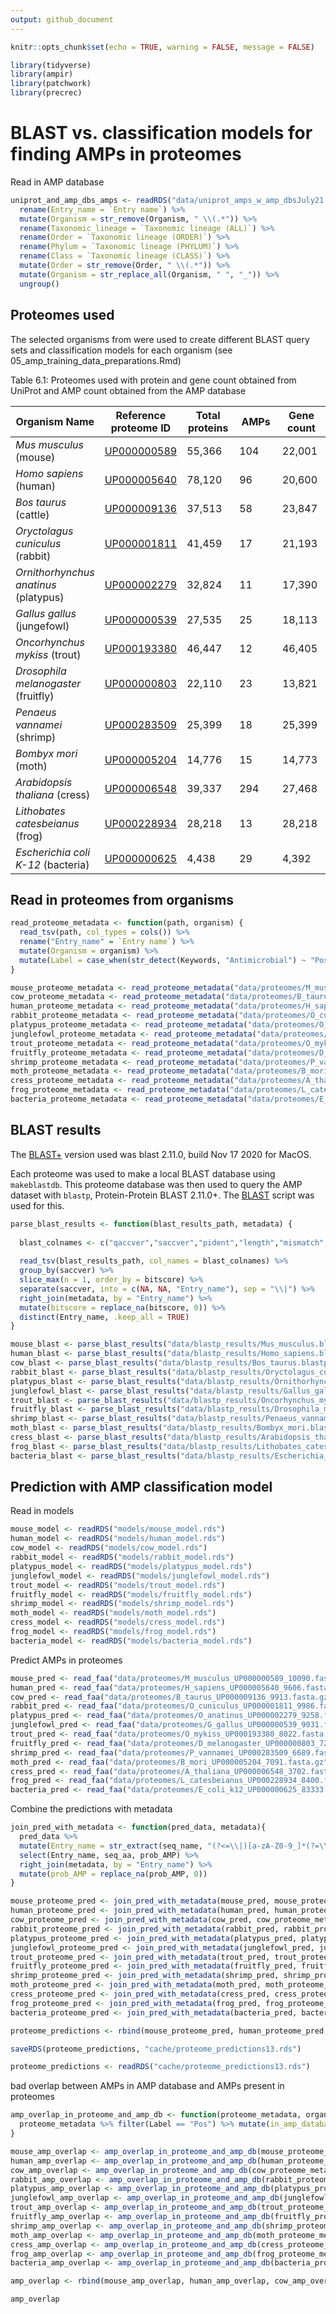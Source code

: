 ```yaml
---
output: github_document
---
```


```r
knitr::opts_chunk$set(echo = TRUE, warning = FALSE, message = FALSE)
```

```r
library(tidyverse)
library(ampir)
library(patchwork)
library(precrec)
```

# BLAST vs. classification models for finding AMPs in proteomes

Read in AMP database 
```r
uniprot_and_amp_dbs_amps <- readRDS("data/uniprot_amps_w_amp_dbsJuly21.rds") %>%
  rename(Entry_name = `Entry name`) %>% 
  mutate(Organism = str_remove(Organism, " \\(.*")) %>% 
  rename(Taxonomic_lineage = `Taxonomic lineage (ALL)`) %>% 
  rename(Order = `Taxonomic lineage (ORDER)`) %>% 
  rename(Phylum = `Taxonomic lineage (PHYLUM)`) %>%
  rename(Class = `Taxonomic lineage (CLASS)`) %>%
  mutate(Order = str_remove(Order, " \\(.*")) %>%
  mutate(Organism = str_replace_all(Organism, " ", "_")) %>%
  ungroup()
```

## Proteomes used

The selected organisms from were used to create different BLAST query sets and classification models for each organism (see 05_amp_training_data_preparations.Rmd)

Table 6.1: Proteomes used with protein and gene count obtained from UniProt and AMP count obtained from the AMP database

| Organism Name | Reference proteome ID | Total proteins | AMPs | Gene count |
| --------------- | --------------- | --------------- | --------------- | --------------- |
| *Mus musculus* (mouse) | [UP000000589](https://www.uniprot.org/proteomes/UP000000589) | 55,366 | 104 | 22,001
| *Homo sapiens* (human) | [UP000005640](https://www.uniprot.org/proteomes/UP000005640) | 78,120 | 96 | 20,600
| *Bos taurus* (cattle) | [UP000009136](https://www.uniprot.org/proteomes/UP000009136) | 37,513 | 58 | 23,847
| *Oryctolagus cuniculus* (rabbit) | [UP000001811](https://www.uniprot.org/proteomes/UP000001811) | 41,459 | 17 | 21,193 |
| *Ornithorhynchus anatinus* (platypus) | [UP000002279](https://www.uniprot.org/proteomes/UP000002279) | 32,824 | 11 | 17,390 |
| *Gallus gallus* (jungefowl) | [UP000000539](https://www.uniprot.org/proteomes/UP000000539) | 27,535 | 25 | 18,113 |
| *Oncorhynchus mykiss* (trout) | [UP000193380](https://www.uniprot.org/proteomes/UP000193380) | 46,447 | 12 | 46,405 |
| *Drosophila melanogaster* (fruitfly) | [UP000000803](https://www.uniprot.org/proteomes/UP000000803) | 22,110 | 23 | 13,821 |
| *Penaeus vannamei* (shrimp) | [UP000283509](https://www.uniprot.org/proteomes/UP000283509) | 25,399 | 18 | 25,399 |
| *Bombyx mori* (moth) | [UP000005204](https://www.uniprot.org/proteomes/UP000005204) | 14,776 | 15 | 14,773 |
| *Arabidopsis thaliana* (cress) | [UP000006548](https://www.uniprot.org/proteomes/UP000006548) | 39,337 | 294 | 27,468 |
| *Lithobates catesbeianus* (frog) | [UP000228934](https://www.uniprot.org/proteomes/UP000228934) | 28,218 | 13 | 28,218 |
| *Escherichia coli K-12* (bacteria) | [UP000000625](https://www.uniprot.org/proteomes/UP000000625) | 4,438 | 29 | 4,392 |

## Read in proteomes from organisms

```r
read_proteome_metadata <- function(path, organism) {
  read_tsv(path, col_types = cols()) %>%
  rename("Entry_name" = `Entry name`) %>%
  mutate(Organism = organism) %>% 
  mutate(Label = case_when(str_detect(Keywords, "Antimicrobial") ~ "Pos", TRUE ~ "Neg"))
}

mouse_proteome_metadata <- read_proteome_metadata("data/proteomes/M_musculus-proteome-UP000000589.tab.gz", "Mus_musculus")
cow_proteome_metadata <- read_proteome_metadata("data/proteomes/B_taurus-proteome-UP000009136.tab.gz", "Bos_taurus")
human_proteome_metadata <- read_proteome_metadata("data/proteomes/H_sapiens-proteome-UP000005640.tab.gz", "Homo_sapiens")
rabbit_proteome_metadata <- read_proteome_metadata("data/proteomes/O_cuniculus-proteome-UP000001811.tab.gz", "Oryctolagus_cuniculus")
platypus_proteome_metadata <- read_proteome_metadata("data/proteomes/O_anatinus-proteome-UP000002279.tab.gz", "Ornithorhynchus_anatinus")
junglefowl_proteome_metadata <- read_proteome_metadata("data/proteomes/G_gallus-proteome-UP000000539.tab.gz", "Gallus_gallus")
trout_proteome_metadata <- read_proteome_metadata("data/proteomes/O_mykiss-proteome-UP000193380.tab.gz", "Oncorhynchus_mykiss")
fruitfly_proteome_metadata <- read_proteome_metadata("data/proteomes/D_melanogaster-proteome-UP000000803.tab.gz", "Drosophila_melanogaster")
shrimp_proteome_metadata <- read_proteome_metadata("data/proteomes/P_vannamei-proteome-UP000283509.tab.gz", "Penaeus_vannamei")
moth_proteome_metadata <- read_proteome_metadata("data/proteomes/B_mori-proteome-UP000005204.tab.gz", "Bombyx_mori")
cress_proteome_metadata <- read_proteome_metadata("data/proteomes/A_thaliana_proteome-UP000006548.tab.gz", "Arabidopsis_thaliana")
frog_proteome_metadata <- read_proteome_metadata("data/proteomes/L_catesbeianus-proteome-UP000228934.tab.gz", "Lithobates_catesbeianus")
bacteria_proteome_metadata <- read_proteome_metadata("data/proteomes/E_coli-proteome-UP000000625.tab.gz", "Escherichia_coli")

```

## BLAST results

The [BLAST+](https://pubmed.ncbi.nlm.nih.gov/20003500/) version used was blast 2.11.0, build Nov 17 2020 for MacOS.

Each proteome was used to make a local BLAST database using `makeblastdb`. This proteome database was then used to query the AMP dataset with `blastp`, Protein-Protein BLAST 2.11.0+. The [BLAST](BLAST.sh) script was used for this.

```r
parse_blast_results <- function(blast_results_path, metadata) {
  
  blast_colnames <- c("qaccver","saccver","pident","length","mismatch","gapopen","qstart","qend","sstart","send","evalue","bitscore")
  
  read_tsv(blast_results_path, col_names = blast_colnames) %>% 
  group_by(saccver) %>% 
  slice_max(n = 1, order_by = bitscore) %>%
  separate(saccver, into = c(NA, NA, "Entry_name"), sep = "\\|") %>%
  right_join(metadata, by = "Entry_name") %>% 
  mutate(bitscore = replace_na(bitscore, 0)) %>%
  distinct(Entry_name, .keep_all = TRUE)
}

mouse_blast <- parse_blast_results("data/blastp_results/Mus_musculus.blastp", mouse_proteome_metadata)
human_blast <- parse_blast_results("data/blastp_results/Homo_sapiens.blastp", human_proteome_metadata)
cow_blast <- parse_blast_results("data/blastp_results/Bos_taurus.blastp", cow_proteome_metadata)
rabbit_blast <- parse_blast_results("data/blastp_results/Oryctolagus_cuniculus.blastp", rabbit_proteome_metadata)
platypus_blast <- parse_blast_results("data/blastp_results/Ornithorhynchus_anatinus.blastp", platypus_proteome_metadata)
junglefowl_blast <- parse_blast_results("data/blastp_results/Gallus_gallus.blastp", junglefowl_proteome_metadata)
trout_blast <- parse_blast_results("data/blastp_results/Oncorhynchus_mykiss.blastp", trout_proteome_metadata)
fruitfly_blast <- parse_blast_results("data/blastp_results/Drosophila_melanogaster.blastp", fruitfly_proteome_metadata)
shrimp_blast <- parse_blast_results("data/blastp_results/Penaeus_vannamei.blastp", shrimp_proteome_metadata)
moth_blast <- parse_blast_results("data/blastp_results/Bombyx_mori.blastp", moth_proteome_metadata)
cress_blast <- parse_blast_results("data/blastp_results/Arabidopsis_thaliana.blastp", cress_proteome_metadata)
frog_blast <- parse_blast_results("data/blastp_results/Lithobates_catesbeianus.blastp", frog_proteome_metadata)
bacteria_blast <- parse_blast_results("data/blastp_results/Escherichia_coli.blastp", bacteria_proteome_metadata)
```

## Prediction with AMP classification model  

Read in models
```r
mouse_model <- readRDS("models/mouse_model.rds")
human_model <- readRDS("models/human_model.rds")
cow_model <- readRDS("models/cow_model.rds")
rabbit_model <- readRDS("models/rabbit_model.rds")
platypus_model <- readRDS("models/platypus_model.rds")
junglefowl_model <- readRDS("models/junglefowl_model.rds")
trout_model <- readRDS("models/trout_model.rds")
fruitfly_model <- readRDS("models/fruitfly_model.rds")
shrimp_model <- readRDS("models/shrimp_model.rds")
moth_model <- readRDS("models/moth_model.rds")
cress_model <- readRDS("models/cress_model.rds")
frog_model <- readRDS("models/frog_model.rds")
bacteria_model <- readRDS("models/bacteria_model.rds")
```

Predict AMPs in proteomes 
```r
mouse_pred <- read_faa("data/proteomes/M_musculus_UP000000589_10090.fasta.gz") %>% predict_amps(n_cores = 3, model = mouse_model)
human_pred <- read_faa("data/proteomes/H_sapiens_UP000005640_9606.fasta.gz") %>% predict_amps(n_cores = 4, model = human_model)
cow_pred <- read_faa("data/proteomes/B_taurus_UP000009136_9913.fasta.gz") %>% predict_amps(n_cores = 4, model = cow_model)
rabbit_pred <- read_faa("data/proteomes/O_cuniculus_UP000001811_9986.fasta.gz") %>% predict_amps(n_cores = 4, model = rabbit_model)
platypus_pred <- read_faa("data/proteomes/O_anatinus_UP000002279_9258.fasta.gz") %>% predict_amps(n_cores = 4, model = platypus_model)
junglefowl_pred <- read_faa("data/proteomes/G_gallus_UP000000539_9031.fasta.gz") %>% predict_amps(n_cores = 4, model = junglefowl_model)
trout_pred <- read_faa("data/proteomes/O_mykiss_UP000193380_8022.fasta.gz") %>% predict_amps(n_cores = 4, model = trout_model)
fruitfly_pred <- read_faa("data/proteomes/D_melanogaster_UP000000803_7227.fasta.gz") %>% predict_amps(n_cores = 4, model = fruitfly_model)
shrimp_pred <- read_faa("data/proteomes/P_vannamei_UP000283509_6689.fasta.gz") %>% predict_amps(n_cores = 4, model = shrimp_model)
moth_pred <- read_faa("data/proteomes/B_mori_UP000005204_7091.fasta.gz") %>% predict_amps(n_cores = 4, model = moth_model)
cress_pred <- read_faa("data/proteomes/A_thaliana_UP000006548_3702.fasta.gz") %>% predict_amps(n_cores = 4, model = cress_model)
frog_pred <- read_faa("data/proteomes/L_catesbeianus_UP000228934_8400.fasta.gz") %>% predict_amps(n_cores = 4, model = frog_model)
bacteria_pred <- read_faa("data/proteomes/E_coli_k12_UP000000625_83333.fasta.gz") %>% predict_amps(n_cores = 4, model = bacteria_model)
```

Combine the predictions with metadata
```r
join_pred_with_metadata <- function(pred_data, metadata){
  pred_data %>%
  mutate(Entry_name = str_extract(seq_name, "(?<=\\|)[a-zA-Z0-9_]*(?=\\s)")) %>% 
  select(Entry_name, seq_aa, prob_AMP) %>% 
  right_join(metadata, by = "Entry_name") %>%
  mutate(prob_AMP = replace_na(prob_AMP, 0))
}
```

```r
mouse_proteome_pred <- join_pred_with_metadata(mouse_pred, mouse_proteome_metadata)
human_proteome_pred <- join_pred_with_metadata(human_pred, human_proteome_metadata)
cow_proteome_pred <- join_pred_with_metadata(cow_pred, cow_proteome_metadata)
rabbit_proteome_pred <- join_pred_with_metadata(rabbit_pred, rabbit_proteome_metadata)
platypus_proteome_pred <- join_pred_with_metadata(platypus_pred, platypus_proteome_metadata)
junglefowl_proteome_pred <- join_pred_with_metadata(junglefowl_pred, junglefowl_proteome_metadata)
trout_proteome_pred <- join_pred_with_metadata(trout_pred, trout_proteome_metadata)
fruitfly_proteome_pred <- join_pred_with_metadata(fruitfly_pred, fruitfly_proteome_metadata)
shrimp_proteome_pred <- join_pred_with_metadata(shrimp_pred, shrimp_proteome_metadata)
moth_proteome_pred <- join_pred_with_metadata(moth_pred, moth_proteome_metadata)
cress_proteome_pred <- join_pred_with_metadata(cress_pred, cress_proteome_metadata)
frog_proteome_pred <- join_pred_with_metadata(frog_pred, frog_proteome_metadata)
bacteria_proteome_pred <- join_pred_with_metadata(bacteria_pred, bacteria_proteome_metadata)

proteome_predictions <- rbind(mouse_proteome_pred, human_proteome_pred, cow_proteome_pred, rabbit_proteome_pred, platypus_proteome_pred, junglefowl_proteome_pred, trout_proteome_pred, fruitfly_proteome_pred, shrimp_proteome_pred, moth_proteome_pred, cress_proteome_pred, frog_proteome_pred, bacteria_proteome_pred)  
```

```r
saveRDS(proteome_predictions, "cache/proteome_predictions13.rds")
```

```r
proteome_predictions <- readRDS("cache/proteome_predictions13.rds")
```

bad overlap between AMPs in AMP database and AMPs present in proteomes
```r

amp_overlap_in_proteome_and_amp_db <- function(proteome_metadata, organism){
  proteome_metadata %>% filter(Label == "Pos") %>% mutate(in_amp_database = Entry %in% uniprot_and_amp_dbs_amps$Entry) %>%  summarise(AMPs_in_proteome = n(), AMPs_overlap_in_AMP_db = sum(in_amp_database)) %>% mutate(Organism = organism)
}

mouse_amp_overlap <- amp_overlap_in_proteome_and_amp_db(mouse_proteome_metadata, "Mus musculus")
human_amp_overlap <- amp_overlap_in_proteome_and_amp_db(human_proteome_metadata, "Homo sapiens")
cow_amp_overlap <- amp_overlap_in_proteome_and_amp_db(cow_proteome_metadata, "Bos taurus")
rabbit_amp_overlap <- amp_overlap_in_proteome_and_amp_db(rabbit_proteome_metadata, "Oryctolagus cuniculus")
platypus_amp_overlap <- amp_overlap_in_proteome_and_amp_db(platypus_proteome_metadata, "Ornithorhynchus anatinus")
junglefowl_amp_overlap <- amp_overlap_in_proteome_and_amp_db(junglefowl_proteome_metadata, "Gallus gallus")
trout_amp_overlap <- amp_overlap_in_proteome_and_amp_db(trout_proteome_metadata, "Oncorhynchus mykiss")
fruitfly_amp_overlap <- amp_overlap_in_proteome_and_amp_db(fruitfly_proteome_metadata, "Drosophila melanogaster")
shrimp_amp_overlap <- amp_overlap_in_proteome_and_amp_db(shrimp_proteome_metadata, "Penaeus vannamei")
moth_amp_overlap <- amp_overlap_in_proteome_and_amp_db(moth_proteome_metadata, "Bombyx mori")
cress_amp_overlap <- amp_overlap_in_proteome_and_amp_db(cress_proteome_metadata, "Arabidopsis thaliana")
frog_amp_overlap <- amp_overlap_in_proteome_and_amp_db(frog_proteome_metadata, "Lithobates catesbeianus")
bacteria_amp_overlap <- amp_overlap_in_proteome_and_amp_db(bacteria_proteome_metadata, "Escherichia coli")

amp_overlap <- rbind(mouse_amp_overlap, human_amp_overlap, cow_amp_overlap, rabbit_amp_overlap, platypus_amp_overlap, junglefowl_amp_overlap, trout_amp_overlap, fruitfly_amp_overlap, shrimp_amp_overlap, moth_amp_overlap, cress_amp_overlap, frog_amp_overlap, bacteria_amp_overlap) %>% mutate(AMPs_in_AMP_db = c(104, 96, 58, 17, 11, 25, 12, 23 , 18, 15, 294, 13, 29))

amp_overlap
```

